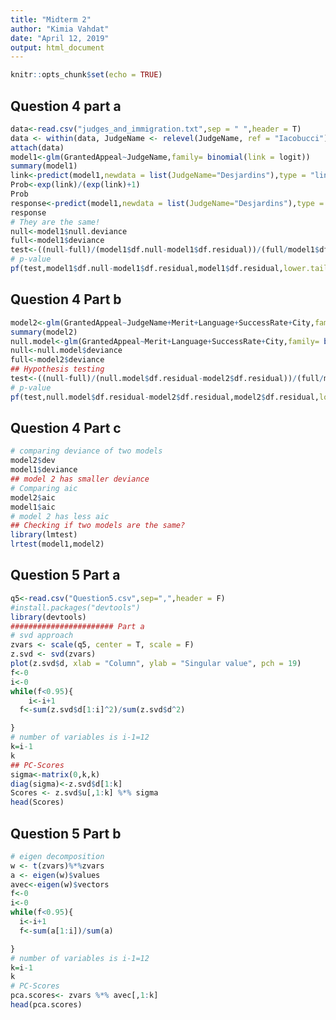 ```yaml
---
title: "Midterm 2"
author: "Kimia Vahdat"
date: "April 12, 2019"
output: html_document
---
```


```r
knitr::opts_chunk$set(echo = TRUE)
```

## Question 4 part a


```r
data<-read.csv("judges_and_immigration.txt",sep = " ",header = T)
data <- within(data, JudgeName <- relevel(JudgeName, ref = "Iacobucci"))
attach(data)
model1<-glm(GrantedAppeal~JudgeName,family= binomial(link = logit))
summary(model1)
link<-predict(model1,newdata = list(JudgeName="Desjardins"),type = "link")
Prob<-exp(link)/(exp(link)+1)
Prob
response<-predict(model1,newdata = list(JudgeName="Desjardins"),type = "response")
response
# They are the same! 
null<-model1$null.deviance
full<-model1$deviance
test<-((null-full)/(model1$df.null-model1$df.residual))/(full/model1$df.residual)
# p-value
pf(test,model1$df.null-model1$df.residual,model1$df.residual,lower.tail = F)
```

## Question 4 Part b

```r
model2<-glm(GrantedAppeal~JudgeName+Merit+Language+SuccessRate+City,family= binomial(link = logit))
summary(model2)
null.model<-glm(GrantedAppeal~Merit+Language+SuccessRate+City,family= binomial(link = logit))
null<-null.model$deviance
full<-model2$deviance
## Hypothesis testing
test<-((null-full)/(null.model$df.residual-model2$df.residual))/(full/model2$df.residual)
# p-value
pf(test,null.model$df.residual-model2$df.residual,model2$df.residual,lower.tail = F)
```

## Question 4 Part c

```r
# comparing deviance of two models
model2$dev
model1$deviance 
## model 2 has smaller deviance
# Comparing aic
model2$aic
model1$aic
# model 2 has less aic
## Checking if two models are the same?
library(lmtest)
lrtest(model1,model2)
```

## Question 5 Part a
```r
q5<-read.csv("Question5.csv",sep=",",header = F)
#install.packages("devtools")
library(devtools)
####################### Part a
# svd approach
zvars <- scale(q5, center = T, scale = F)
z.svd <- svd(zvars)
plot(z.svd$d, xlab = "Column", ylab = "Singular value", pch = 19)
f<-0
i<-0
while(f<0.95){
    i<-i+1
  f<-sum(z.svd$d[1:i]^2)/sum(z.svd$d^2)

}
# number of variables is i-1=12
k=i-1
k
## PC-Scores
sigma<-matrix(0,k,k)
diag(sigma)<-z.svd$d[1:k]
Scores <- z.svd$u[,1:k] %*% sigma
head(Scores)
```
## Question 5 Part b
```r
# eigen decomposition
w <- t(zvars)%*%zvars
a <- eigen(w)$values
avec<-eigen(w)$vectors
f<-0
i<-0
while(f<0.95){
  i<-i+1  
  f<-sum(a[1:i])/sum(a)

}
# number of variables is i-1=12
k=i-1
k
# PC-Scores
pca.scores<- zvars %*% avec[,1:k]
head(pca.scores)
```